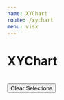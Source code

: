 ```yaml
---
name: XYChart
route: /xychart
menu: visx
---
```


<h1 style={{ margin: '0px' }}>XYChart</h1>

<br />


<Playground>
<Motor  
config={{
   host: "juno-ui.eu.qlikcloud.com",
  secure: true,
  port: null,
  prefix: "",
  appId: "39e218c1-42ee-4f38-9451-1b8f850505d5",
  webIntId: "4Tx-ydWxSQEM_q1ajlYBVzGgVUVJUo-i",
  qcs: true,
      }}>  
  <Filter label='CanonicalDate' dimension={['CanonicalDate']} />
  <Filter label='Forcast Day' dimension={['Forcast Day']} />
    <Button type="clearSelections">Clear Selections</Button>
      <Line
          width={900}
          height={450}
          useAnimatedAxes={false}
          colorTheme="divergent13"
          showLegend
          showLabels={true}
          cols={[
            { qField: "[YearMonth]", qLabel: "Month" },
            //  { qField: "[Product Group Desc]", qLabel: "Product Group" },
            { qField: "=sum([Sales Amount])", qLabel: "Sales" },
          ]}
        />
  </Motor>
</Playground>
